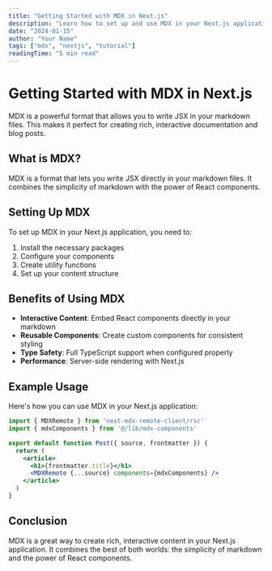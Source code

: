 ```yaml
---
title: "Getting Started with MDX in Next.js"
description: "Learn how to set up and use MDX in your Next.js application"
date: "2024-01-15"
author: "Your Name"
tags: ["mdx", "nextjs", "tutorial"]
readingTime: "5 min read"
---
```


# Getting Started with MDX in Next.js

MDX is a powerful format that allows you to write JSX in your markdown files. This makes it perfect for creating rich, interactive documentation and blog posts.

## What is MDX?

MDX is a format that lets you write JSX directly in your markdown files. It combines the simplicity of markdown with the power of React components.

## Setting Up MDX

To set up MDX in your Next.js application, you need to:

1. Install the necessary packages
2. Configure your components
3. Create utility functions
4. Set up your content structure

## Benefits of Using MDX

- **Interactive Content**: Embed React components directly in your markdown
- **Reusable Components**: Create custom components for consistent styling
- **Type Safety**: Full TypeScript support when configured properly
- **Performance**: Server-side rendering with Next.js

## Example Usage

Here's how you can use MDX in your Next.js application:

```jsx
import { MDXRemote } from 'next-mdx-remote-client/rsc'
import { mdxComponents } from '@/lib/mdx-components'

export default function Post({ source, frontmatter }) {
  return (
    <article>
      <h1>{frontmatter.title}</h1>
      <MDXRemote {...source} components={mdxComponents} />
    </article>
  )
}
```

## Conclusion

MDX is a great way to create rich, interactive content in your Next.js application. It combines the best of both worlds: the simplicity of markdown and the power of React components.
